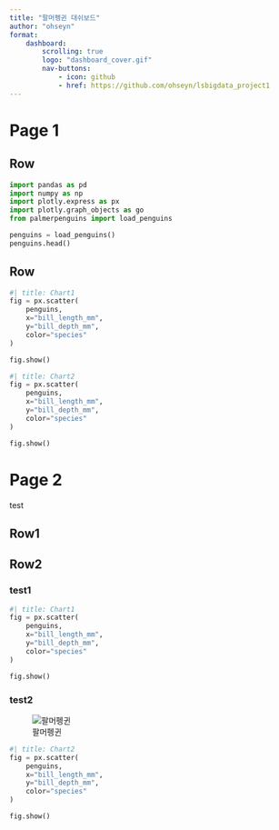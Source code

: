 ```yaml
---
title: "팔머펭귄 대쉬보드"
author: "ohseyn"
format: 
    dashboard: 
        scrolling: true
        logo: "dashboard_cover.gif"
        nav-buttons: 
            - icon: github
            - href: https://github.com/ohseyn/lsbigdata_project1
---
```


# Page 1
    
## Row

```python
import pandas as pd
import numpy as np
import plotly.express as px
import plotly.graph_objects as go
from palmerpenguins import load_penguins

penguins = load_penguins()
penguins.head()
```

## Row {.tabset}

```python
#| title: Chart1
fig = px.scatter(
    penguins,
    x="bill_length_mm",
    y="bill_depth_mm",
    color="species"
)

fig.show()
```

```python
#| title: Chart2
fig = px.scatter(
    penguins,
    x="bill_length_mm",
    y="bill_depth_mm",
    color="species"
)

fig.show()
```

# Page 2

test

## Row1

## Row2

### test1
```python
#| title: Chart1
fig = px.scatter(
    penguins,
    x="bill_length_mm",
    y="bill_depth_mm",
    color="species"
)

fig.show()
```

### test2

::: {.card title="My Title"}
![팔머펭귄](dashboard_cover.png)
:::

```python
#| title: Chart2
fig = px.scatter(
    penguins,
    x="bill_length_mm",
    y="bill_depth_mm",
    color="species"
)

fig.show()
```